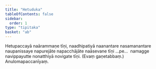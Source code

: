 ```yaml
---
title: "Hetuduka"
tableOfContents: false
sidebar:
  order: 1
type: "tipitaka"
basket: "ab"
---
```



<DynamicBreadcrumb />

<Division number="39">

<Paragraph number="2249">
Hetupaccayā naārammaṇe tīṇi, naadhipatiyā naanantare nasamanantare naupanissaye napurejāte napacchājāte naāsevane tīṇi …pe…  namagge navippayutte nonatthiyā novigate tīṇi. (Evaṃ gaṇetabbaṃ.)

</Paragraph>
</Division>

<Paragraph number="2250" type="center">
Anulomapaccanīyaṃ.
</Paragraph>
